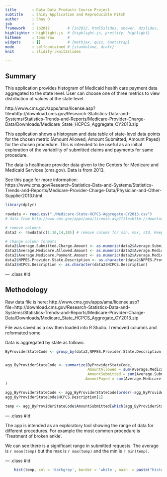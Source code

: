 ```yaml
---
title       : Data Data Products Course Project
subtitle    : Shiny Application and Reproducible Pitch
author      : Shay O
job         : 
framework   : io2012        # {io2012, html5slides, shower, dzslides, ...}
highlighter : highlight.js  # {highlight.js, prettify, highlight}
hitheme     : tomorrow      # 
widgets     : []            # {mathjax, quiz, bootstrap}
mode        : selfcontained # {standalone, draft}
knit        : slidify::knit2slides

---
```


## Summary

This application provides histogram of Medicaid health care payment data aggregated to the state level. User can choose one of three metrics to view distribution of values at the state level.

http://www.cms.gov/apps/ama/license.asp?file=http://download.cms.gov/Research-Statistics-Data-and-Systems/Statistics-Trends-and-Reports/Medicare-Provider-Charge-Data/Downloads/Medicare_State_HCPCS_Aggregate_CY2013.zip

This application shows a histogram and data table of state-level data points for the chosen metric (Amount Allowed, Amount Submitted, Amount Payed) for the chosen procedure. This is intended to be useful as an initial exploration of the variability of submitted claims and payments for same procedure.

The data is healthcare provider data given to the Centers for Medicare and Medicaid Services (cms.gov). Data is from 2013.
  
See this page for more information:      
https://www.cms.gov/Research-Statistics-Data-and-Systems/Statistics-Trends-and-Reports/Medicare-Provider-Charge-Data/Physician-and-Other-Supplier2013.html

```r
library(dplyr)
 
rawdata <- read.csv("./Medicare-State-HCPCS-Aggregate-CY2013.csv")
# data from http://www.cms.gov/apps/ama/license.asp?file=http://download.cms.gov/Research-Statistics-Data-and-Systems/Statistics-Trends-and-Reports/Medicare-Provider-Charge-Data/Downloads/Medicare_State_HCPCS_Aggregate_CY2013.zip

# remove columns
data2 <- rawdata[c(1:10,14,18)] # remove colums for min, max, std. Keep just row definition and averages.

# change column formats
data2$Average.Submitted.Charge.Amount <- as.numeric(data2$Average.Submitted.Charge.Amount) 
data2$Average.Medicare.Allowed.Amount <- as.numeric(data2$Average.Medicare.Allowed.Amount)
data2$Average.Medicare.Payment.Amount <- as.numeric(data2$Average.Medicare.Payment.Amount)
data2$NPPES.Provider.State.Description <- as.character(data2$NPPES.Provider.State.Description)
data2$HCPCS.Description <- as.character(data2$HCPCS.Description)
```

--- .class #id 

## Methodology
Raw data file is here:
http://www.cms.gov/apps/ama/license.asp?file=http://download.cms.gov/Research-Statistics-Data-and-Systems/Statistics-Trends-and-Reports/Medicare-Provider-Charge-Data/Downloads/Medicare_State_HCPCS_Aggregate_CY2013.zip

File was saved as a csv then loaded into R Studio. I removed columns and reformated some. 

Data is aggregated by state as follows:
```r
ByProviderStateCode <- group_by(data2,NPPES.Provider.State.Description,HCPCS.Description)


agg_ByProviderStateCode <- summarize(ByProviderStateCode,
                                     AmountAllowed = sum(Average.Medicare.Allowed.Amount),
                                     AmountSubmitted = sum(Average.Submitted.Charge.Amount),
                                    AmountPayed = sum(Average.Medicare.Payment.Amount)
) 

agg_ByProviderStateCode <- agg_ByProviderStateCode[order(-agg_ByProviderStateCode$AmountSubmitted),]
agg_ByProviderStateCode$HCPCS.Description[1]

temp <- agg_ByProviderStateCode$AmountSubmitted[which(agg_ByProviderStateCode$HCPCS.Description=='Treatment of broken ankle')]


```

--- .class #id 

The app is intended as an exploratory tool showing the range of data for different procedures. For example the most common procedure is 'Treatment of broken ankle'. 

We can see there is a significant range in submitted requests. The average is `r mean(temp)` but the max is `r max(temp)` and the min is `r min(temp)`.

--- .class #id 
```r
    hist(temp, col = 'darkgray', border = 'white', main  = paste("Histogram of submitted cost for 'Broken Ankle' at state level."), xlab = "Amount Submitted")
```